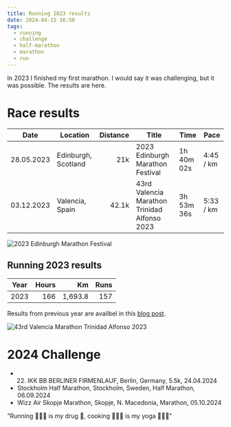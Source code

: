 ```yaml
---
title: Running 2023 results
date: 2024-04-15 16:50
tags:
  - running
  - challenge
  - half-marathon
  - marathon
  - run
---
```


In 2023 I finished my first marathon. I would say it was challenging, but it was possible. The results are here.

# Race results


| Date       | Location            | Distance | Title                              | Time       | Pace      |
| ---------- | ------------------- | -------: | ---------------------------------- | ---------- | --------- |
| 28.05.2023 | Edinburgh, Scotland     |      21k | 2023 Edinburgh Marathon Festival | 1h 40m 02s | 4:45 / km |
| 03.12.2023 | Valencia, Spain |      42.1k | 43rd Valencia Marathon Trinidad Alfonso 2023      | 3h 53m 36s | 5:33 / km |

![2023 Edinburgh Marathon Festival](https://dgtzuqphqg23d.cloudfront.net/WIRMdjpIGBBJf31rJ6gChO5k0wl7y01ccufx1vUeJNE-1152x2048.jpg "2023 Edinburgh Marathon Festival")

## Running 2023 results

| Year | Hours |      Km | Runs |
| ---- | ----: | ------: | ---: |
| 2023 |   166 | 1,693.8 |  157 |

Results from previous year are availbel in this [blog post](/blog/running-results-and-challenge-2023).

![43rd Valencia Marathon Trinidad Alfonso 2023](https://dgtzuqphqg23d.cloudfront.net/LzFeJyhSeDrGS8-H8mCJUh5Xat5N_JfOO6PrUuVvN_A-1536x2048.jpg "43rd Valencia Marathon Trinidad Alfonso 2023")


# 2024 Challenge

- 22. IKK BB BERLINER FIRMENLAUF, Berlin, Germany, 5.5k, 24.04.2024
- Stockholm Half Marathon, Stockholm, Sweden, Half Marathon, 06.09.2024
- Wizz Air Skopje Marathon, Skopje, N. Macedonia, Marathon, 05.10.2024

"Running 🏃🏻‍♂️ is my drug 💊, cooking 👨🏻‍🍳 is my yoga 🧘🏻‍♂️"